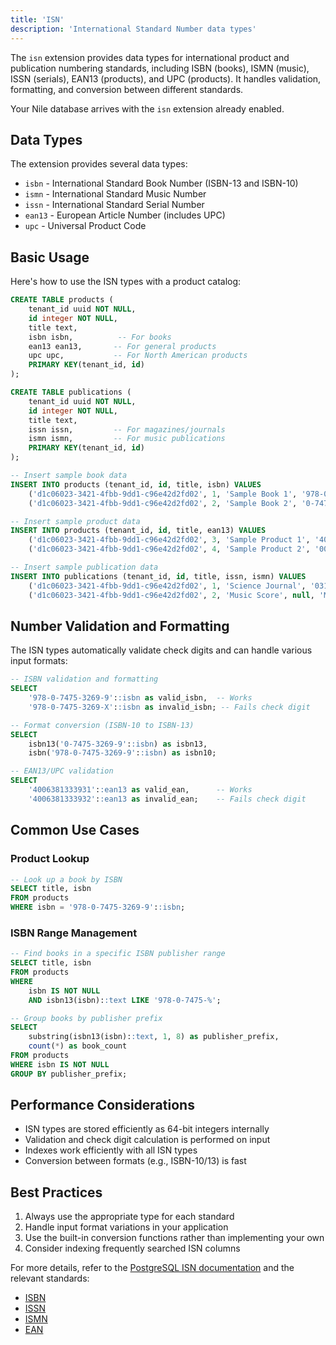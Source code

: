 ```yaml
---
title: 'ISN'
description: 'International Standard Number data types'
---
```


The `isn` extension provides data types for international product and publication numbering standards, including ISBN (books), ISMN (music), ISSN (serials), EAN13 (products), and UPC (products). It handles validation, formatting, and conversion between different standards.

Your Nile database arrives with the `isn` extension already enabled.

## Data Types

The extension provides several data types:

- `isbn` - International Standard Book Number (ISBN-13 and ISBN-10)
- `ismn` - International Standard Music Number
- `issn` - International Standard Serial Number
- `ean13` - European Article Number (includes UPC)
- `upc` - Universal Product Code

## Basic Usage

Here's how to use the ISN types with a product catalog:

```sql
CREATE TABLE products (
    tenant_id uuid NOT NULL,
    id integer NOT NULL,
    title text,
    isbn isbn,          -- For books
    ean13 ean13,       -- For general products
    upc upc,           -- For North American products
    PRIMARY KEY(tenant_id, id)
);

CREATE TABLE publications (
    tenant_id uuid NOT NULL,
    id integer NOT NULL,
    title text,
    issn issn,         -- For magazines/journals
    ismn ismn,         -- For music publications
    PRIMARY KEY(tenant_id, id)
);

-- Insert sample book data
INSERT INTO products (tenant_id, id, title, isbn) VALUES
    ('d1c06023-3421-4fbb-9dd1-c96e42d2fd02', 1, 'Sample Book 1', '978-0-7475-3269-9'),  -- ISBN-13
    ('d1c06023-3421-4fbb-9dd1-c96e42d2fd02', 2, 'Sample Book 2', '0-7475-3269-9');      -- ISBN-10

-- Insert sample product data
INSERT INTO products (tenant_id, id, title, ean13) VALUES
    ('d1c06023-3421-4fbb-9dd1-c96e42d2fd02', 3, 'Sample Product 1', '4006381333931'),
    ('d1c06023-3421-4fbb-9dd1-c96e42d2fd02', 4, 'Sample Product 2', '0012345678905');

-- Insert sample publication data
INSERT INTO publications (tenant_id, id, title, issn, ismn) VALUES
    ('d1c06023-3421-4fbb-9dd1-c96e42d2fd02', 1, 'Science Journal', '0317-8471', null),
    ('d1c06023-3421-4fbb-9dd1-c96e42d2fd02', 2, 'Music Score', null, 'M-2306-7118-7');
```

## Number Validation and Formatting

The ISN types automatically validate check digits and can handle various input formats:

```sql
-- ISBN validation and formatting
SELECT 
    '978-0-7475-3269-9'::isbn as valid_isbn,  -- Works
    '978-0-7475-3269-X'::isbn as invalid_isbn; -- Fails check digit

-- Format conversion (ISBN-10 to ISBN-13)
SELECT 
    isbn13('0-7475-3269-9'::isbn) as isbn13,
    isbn('978-0-7475-3269-9'::isbn) as isbn10;

-- EAN13/UPC validation
SELECT 
    '4006381333931'::ean13 as valid_ean,      -- Works
    '4006381333932'::ean13 as invalid_ean;    -- Fails check digit
```

## Common Use Cases

### Product Lookup

```sql
-- Look up a book by ISBN
SELECT title, isbn 
FROM products 
WHERE isbn = '978-0-7475-3269-9'::isbn;
```

### ISBN Range Management

```sql
-- Find books in a specific ISBN publisher range
SELECT title, isbn
FROM products
WHERE 
    isbn IS NOT NULL 
    AND isbn13(isbn)::text LIKE '978-0-7475-%';

-- Group books by publisher prefix
SELECT 
    substring(isbn13(isbn)::text, 1, 8) as publisher_prefix,
    count(*) as book_count
FROM products
WHERE isbn IS NOT NULL
GROUP BY publisher_prefix;
```

## Performance Considerations

- ISN types are stored efficiently as 64-bit integers internally
- Validation and check digit calculation is performed on input
- Indexes work efficiently with all ISN types
- Conversion between formats (e.g., ISBN-10/13) is fast

## Best Practices

1. Always use the appropriate type for each standard
2. Handle input format variations in your application
3. Use the built-in conversion functions rather than implementing your own
4. Consider indexing frequently searched ISN columns

For more details, refer to the [PostgreSQL ISN documentation](https://www.postgresql.org/docs/current/isn.html) and the relevant standards:
- [ISBN](https://www.isbn-international.org/)
- [ISSN](https://www.issn.org/)
- [ISMN](https://www.ismn-international.org/)
- [EAN](https://www.gs1.org/standards/barcodes/ean-upc)
